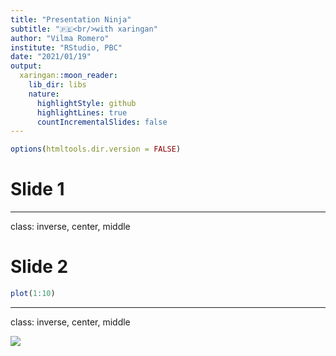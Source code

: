 ```yaml
---
title: "Presentation Ninja"
subtitle: "🇵🇪<br/>with xaringan"
author: "Vilma Romero"
institute: "RStudio, PBC"
date: "2021/01/19"
output:
  xaringan::moon_reader:
    lib_dir: libs
    nature:
      highlightStyle: github
      highlightLines: true
      countIncrementalSlides: false
---
```


```r
options(htmltools.dir.version = FALSE)
```

# Slide 1

---

class: inverse, center, middle

# Slide 2

```r
plot(1:10)
```

---

class: inverse, center, middle

![](https://www.ukcophumour.co.uk/wp-content/uploads/f2w/1526816_674334732588821_1244473478_n.jpg)